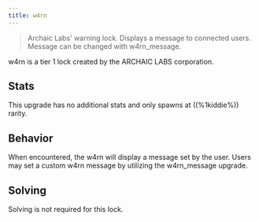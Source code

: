```yaml
---
title: w4rn
---
```


> Archaic Labs' warning lock. Displays a message to connected users. Message can be changed with w4rn_message.

w4rn is a tier 1 lock created by the ARCHAIC LABS corporation.

## Stats

This upgrade has no additional stats and only spawns at ((%1kiddie%)) rarity.

## Behavior

When encountered, the w4rn will display a message set by the user. Users may set a custom w4rn message by utilizing the w4rn_message upgrade.

## Solving

Solving is not required for this lock.
